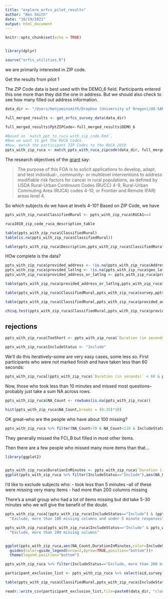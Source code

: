 ```yaml
---
title: "explore_orfcs_pilot_results"
author: "Ben Smith"
date: "10/19/2021"
output: html_document
---
```


```r
knitr::opts_chunk$set(echo = TRUE)


library(dplyr)

source("orfcs_utilities.R")
```


we are primarily interested in ZIP code.

Get the results from pilot 1

The ZIP Code data is best used with the DEMO_6 field. Participants entered this one more than they did the one in address. But we should also check to see how many filled out address information.

```r

data_dir <- "/Users/benjaminsmith/Dropbox (University of Oregon)/UO-SAN Lab/Berkman Lab/Devaluation/analysis_files/data/"

full_merged_results <- get_orfcs_survey_data(data_dir)

full_merged_results$PptZIPCode<-full_merged_results$DEMO_6

#Based on `match_ppt_to_ruca_with_zip_code.Rmd`.
#Now we want to get the RUCA codes.
#Now, match the participant ZIP Codes to the RUCA 2010
ppts_with_zip_ruca <- match_ppts_with_ruca_zipcode(data_dir, full_merged_results)
```




The research objectives of the [grant](https://grants.nih.gov/grants/guide/rfa-files/RFA-CA-20-051.html) say:

> The purpose of this FOA is to solicit applications to develop, adapt, and test individual-, community- or multilevel interventions to address modifiable risk factors for cancer in rural populations, as defined by USDA Rural-Urban Continuum Codes (RUCC) 4-9, Rural-Urban Commuting Area (RUCA) codes 4-10, or Frontier and Remote (FAR) areas level 4.

So which subjects do we have at levels 4-10? Based on ZIP Code, we have

```r
ppts_with_zip_ruca$ClassifiedRural <- ppts_with_zip_ruca$RUCA1>=4
```

```r
ruca1010_zip_code_ruca_description_table
```
```r
table(ppts_with_zip_ruca$ClassifiedRural)
table(is.na(ppts_with_zip_ruca$ClassifiedRural))
```


```r
table(ppts_with_zip_ruca$Description,ppts_with_zip_ruca$ClassifiedRural)

```


HOw complete is the data?

```r
ppts_with_zip_ruca$provided_address <- !is.na(ppts_with_zip_ruca$Address_1) & !is.na(ppts_with_zip_ruca$AddressNum_1) & !is.na(ppts_with_zip_ruca$Address_2)
ppts_with_zip_ruca$provided_latlng <- !is.na(ppts_with_zip_ruca$geo_lat)
ppts_with_zip_ruca$provided_address_or_latlng <- ppts_with_zip_ruca$provided_address | ppts_with_zip_ruca$provided_latlng

table(ppts_with_zip_ruca$provided_address_or_latlng,ppts_with_zip_ruca$survey)

```


```r
table(ppts_with_zip_ruca$ClassifiedRural,ppts_with_zip_ruca$survey,ppts_with_zip_ruca$Finished)
```


```r
table(ppts_with_zip_ruca$ClassifiedRural,ppts_with_zip_ruca$provided_address_or_latlng)
```

```r
chisq.test(ppts_with_zip_ruca$ClassifiedRural,ppts_with_zip_ruca$provided_address_or_latlng)
```

## rejections


```r
ppts_with_zip_ruca$TooShort <- ppts_with_zip_ruca$`Duration (in seconds)`<600

ppts_with_zip_ruca$IncludeStatus <- "Include"
```

We'll do this iteratively--some are very easy cases, some less so. First participants who were not marked finish and have taken less than 60 seconds:


```r
ppts_with_zip_ruca[(ppts_with_zip_ruca$`Duration (in seconds)` < 60 & ppts_with_zip_ruca$Finished==FALSE),"IncludeStatus"] <- "Exclude, Unfinished and less than 60 seconds"
```

Now, those who took less than 10 minutes and missed most questions--probably just take a sum NA across rows.

```r
ppts_with_zip_ruca$NA_Count <- rowSums(is.na(ppts_with_zip_ruca))

hist(ppts_with_zip_ruca$NA_Count,breaks = (0:35)*10)

```
OK great--who are the people who have about 100 missing?

```r
ppts_with_zip_ruca %>% filter(NA_Count>70 & NA_Count<110 & IncludeStatus=="Include")
```

They generally missed the FCI_B but filled in most other items.

Then there are a few people who missed many more items than that...

```r
library(ggplot2)


ppts_with_zip_ruca$DurationInMinutes <- ppts_with_zip_ruca$`Duration (in seconds)`/60
ggplot(ppts_with_zip_ruca %>% filter(IncludeStatus=="Include"),aes(NA_Count,DurationInMinutes))+geom_point()+scale_y_log10(breaks=c(1,2,5,10,20,30,60,120))
```

I'd like to exclude subjects who:
 - took less than 5 minutes --all of these were missing very many items
 - had more than 200 columns missing
 
 
There's a small group who had a lot of items missing but did take 5-30 minutes who we will give the benefit of the doubt.


```r
ppts_with_zip_ruca[(ppts_with_zip_ruca$IncludeStatus=="Include") & (ppts_with_zip_ruca$`Duration (in seconds)` < 60*5) & (ppts_with_zip_ruca$NA_Count>100),"IncludeStatus"]<-
  "Exclude, more than 100 missing columns and under 5 minute responses"

ppts_with_zip_ruca[ppts_with_zip_ruca$IncludeStatus=="Include" & ppts_with_zip_ruca$NA_Count>200,"IncludeStatus"]<-
  "Exclude, more than 200 missing columns"



```


```r
ggplot(ppts_with_zip_ruca,aes(NA_Count,DurationInMinutes,color=IncludeStatus))+geom_point()+scale_y_log10(breaks=c(10/60,0.5,1,2,5,10,20,30,60,120))+
  guides(color=guide_legend(nrow=2,byrow=TRUE,position="bottom"))+
  theme(legend.position="bottom")
```
```r
ppts_with_zip_ruca %>% filter(IncludeStatus=="Exclude, more than 200 missing columns") %>% View
```

```r
participant_exclusion_list <- ppts_with_zip_ruca %>% select(aid,survey,`Duration (in seconds)`,NA_Count,Finished,IncludeStatus) %>% filter(IncludeStatus!="Include")

```


```r
table(ppts_with_zip_ruca$ClassifiedRural,ppts_with_zip_ruca$IncludeStatus,ppts_with_zip_ruca$survey)
```

```r
readr::write_csv(participant_exclusion_list,file=paste0(data_dir, "cloudresearch_survey_results/exclude_subjects.csv"))
```

